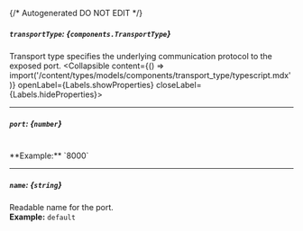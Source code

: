 {/* Autogenerated DO NOT EDIT  */}

##### `transportType`: *{`components.TransportType`}*
Transport type specifies the underlying communication protocol to the exposed port.
<Collapsible content={() => import('/content/types/models/components/transport_type/typescript.mdx')} openLabel={Labels.showProperties} closeLabel={Labels.hideProperties}>
</Collapsible>

---
##### `port`: *{`number`}*
<br/>
**Example:** `8000`

---
##### `name`: *{`string`}*
Readable name for the port.
<br/>
**Example:** `default`


